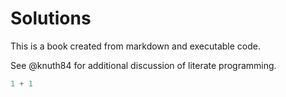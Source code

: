 # Solutions

This is a book created from markdown and executable code.

See @knuth84 for additional discussion of literate programming.

```r
1 + 1
```
